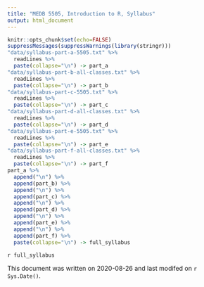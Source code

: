 ```yaml
---
title: "MEDB 5505, Introduction to R, Syllabus"
output: html_document
---
```


```r
knitr::opts_chunk$set(echo=FALSE)
suppressMessages(suppressWarnings(library(stringr)))
"data/syllabus-part-a-5505.txt" %>%
  readLines %>%
  paste(collapse="\n") -> part_a
"data/syllabus-part-b-all-classes.txt" %>%
  readLines %>%
  paste(collapse="\n") -> part_b
"data/syllabus-part-c-5505.txt" %>%
  readLines %>%
  paste(collapse="\n") -> part_c
"data/syllabus-part-d-all-classes.txt" %>%
  readLines %>%
  paste(collapse="\n") -> part_d
"data/syllabus-part-e-5505.txt" %>%
  readLines %>%
  paste(collapse="\n") -> part_e
"data/syllabus-part-f-all-classes.txt" %>%
  readLines %>%
  paste(collapse="\n") -> part_f
part_a %>%
  append("\n") %>%
  append(part_b) %>%
  append("\n") %>%
  append(part_c) %>%
  append("\n") %>%
  append(part_d) %>%
  append("\n") %>%
  append(part_e) %>%
  append("\n") %>%
  append(part_f) %>%
  paste(collapse="\n") -> full_syllabus
```

`r full_syllabus`

This document was written on 2020-08-26 and last modifed on `r Sys.Date()`.